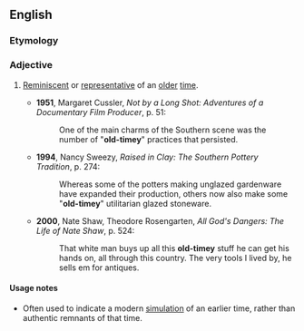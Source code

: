 ==English==

===Etymology===
{{suffix|old-time|y|lang=en}}

===Adjective===
{{en-adj}}

# {{context|US|informal|lang=en}} [[reminiscent|Reminiscent]] or [[representative]] of an [[old]]er [[time]].
#*'''1951''', Margaret Cussler, ''Not by a Long Shot: Adventures of a Documentary Film Producer'', p. 51:
#*:One of the main charms of the Southern scene was the number of "'''old-timey'''" practices that persisted.
#*'''1994''', Nancy Sweezy, ''Raised in Clay: The Southern Pottery Tradition'', p. 274:
#*:Whereas some of the potters making unglazed gardenware have expanded their production, others now also make some "'''old-timey'''" utilitarian glazed stoneware.
#*'''2000''', Nate Shaw, Theodore Rosengarten, ''All God's Dangers: The Life of Nate Shaw'', p. 524:
#*:That white man buys up all this '''old-timey''' stuff he can get his hands on, all through this country. The very tools I lived by, he sells em for antiques.

====Usage notes====
* Often used to indicate a modern [[simulation]] of an earlier time, rather than authentic remnants of that time.